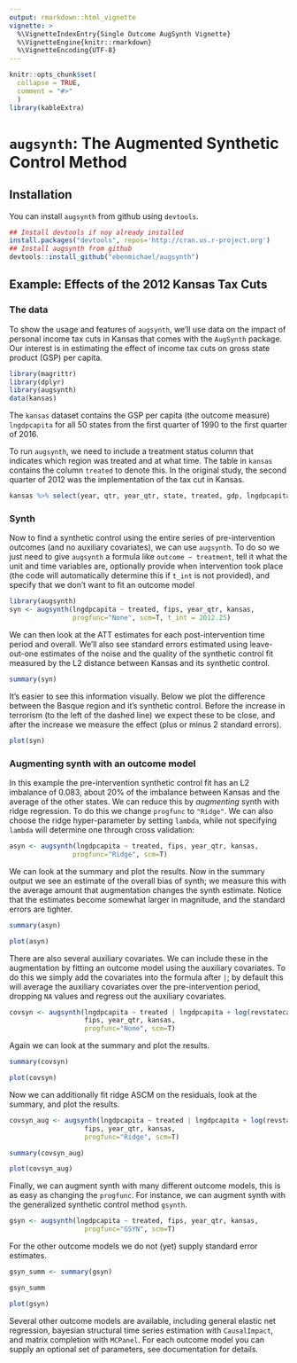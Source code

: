```yaml
---
output: rmarkdown::html_vignette
vignette: >
  %\VignetteIndexEntry{Single Outcome AugSynth Vignette}
  %\VignetteEngine{knitr::rmarkdown}
  %\VignetteEncoding{UTF-8}
---
```


```r
knitr::opts_chunk$set(
  collapse = TRUE,
  comment = "#>"
  )
library(kableExtra)
```

# `augsynth`: The Augmented Synthetic Control Method


## Installation

You can install `augsynth` from github using `devtools`.

```r
## Install devtools if noy already installed
install.packages("devtools", repos='http://cran.us.r-project.org')
## Install augsynth from github
devtools::install_github("ebenmichael/augsynth")
```

## Example: Effects of the 2012 Kansas Tax Cuts 

### The data
To show the usage and features of `augsynth`, we'll use data on the impact of personal income tax cuts in Kansas that comes with the `AugSynth` package. Our interest is in estimating the effect of income tax cuts on gross state product (GSP) per capita.

```r
library(magrittr)
library(dplyr)
library(augsynth)
data(kansas)
```

The `kansas` dataset contains the GSP per capita (the outcome measure) `lngdpcapita` for all 50 states from the first quarter of 1990 to the first quarter of 2016.

To run `augsynth`, we need to include a treatment status column that indicates which region was treated and at what time. The table in `kansas` contains the column `treated` to denote this. In the original study, the second quarter of 2012 was the implementation of the tax cut in Kansas.

```r
kansas %>% select(year, qtr, year_qtr, state, treated, gdp, lngdpcapita) %>% filter(state == "Kansas" & year_qtr >= 2012 & year_qtr < 2013) 
```


### Synth
Now to find a synthetic control using the entire series of pre-intervention outcomes (and no auxiliary covariates), we can use `augsynth`. To do so we just need to give `augsynth` a formula like `outcome ~ treatment`, tell it what the unit and time variables are, optionally provide when intervention took place (the code will automatically determine this if `t_int` is not provided), and specify that we don't want to fit an outcome model

```r
library(augsynth)
syn <- augsynth(lngdpcapita ~ treated, fips, year_qtr, kansas,
                progfunc="None", scm=T, t_int = 2012.25)
```

We can then look at the ATT estimates for each post-intervention time period and overall. We'll also see standard errors estimated using leave-out-one estimates of the noise and the quality of the synthetic control fit measured by the L2 distance between Kansas and its synthetic control.

```r
summary(syn)
```

It's easier to see this information visually. Below we plot the difference between the Basque region and it's synthetic control. Before the increase in terrorism (to the left of the dashed line) we expect these to be close, and after the increase we measure the effect (plus or minus 2 standard errors).

```r
plot(syn)
```

### Augmenting synth with an outcome model
In this example the pre-intervention synthetic control fit has an L2 imbalance of 0.083, about 20% of the imbalance between Kansas and the average of the other states. We can reduce this by _augmenting_ synth with ridge regression. To do this we change `progfunc` to `"Ridge"`. We can also choose the ridge hyper-parameter by setting `lambda`, while not specifying `lambda` will determine one through cross validation:
```r
asyn <- augsynth(lngdpcapita ~ treated, fips, year_qtr, kansas,
                progfunc="Ridge", scm=T)
```

We can look at the summary and plot the results. Now in the summary output we see an estimate of the overall bias of synth; we measure this with the average amount that augmentation changes the synth estimate. Notice that the estimates become somewhat larger in magnitude, and the standard errors are tighter.
```r
summary(asyn)
```

```r
plot(asyn)
```

There are also several auxiliary covariates. We can include these in the augmentation by fitting an outcome model using the auxiliary covariates. To do this we simply add the covariates into the formula after `|`; by default this will average the auxiliary covariates over the pre-intervention period, dropping `NA` values and regress out the auxiliary covariates.

```r
covsyn <- augsynth(lngdpcapita ~ treated | lngdpcapita + log(revstatecapita) + log(revlocalcapita) + log(avgwklywagecapita)+ estabscapita + emplvlcapita,
                   fips, year_qtr, kansas,
                   progfunc="None", scm=T)

```

Again we can look at the summary and plot the results.
```r
summary(covsyn)
```

```r
plot(covsyn)
```

Now we can additionally fit ridge ASCM on the residuals, look at the summary, and plot the results.
```r
covsyn_aug <- augsynth(lngdpcapita ~ treated | lngdpcapita + log(revstatecapita) + log(revlocalcapita) + log(avgwklywagecapita)+ estabscapita + emplvlcapita,
                   fips, year_qtr, kansas,
                   progfunc="Ridge", scm=T)
```

```r
summary(covsyn_aug)
```


```r
plot(covsyn_aug)
```


Finally, we can augment synth with many different outcome models, this is as easy as changing the `progfunc`. For instance, we can augment synth with the generalized synthetic control method `gsynth`.

```r
gsyn <- augsynth(lngdpcapita ~ treated, fips, year_qtr, kansas,
                   progfunc="GSYN", scm=T)
```

For the other outcome models we do not (yet) supply standard error estimates.
```r
gsyn_summ <- summary(gsyn)
```
```r
gsyn_summ
```

```r
plot(gsyn)
```

Several other outcome models are available, including general elastic net regression, bayesian structural time series estimation with `CausalImpact`, and matrix completion with `MCPanel`. For each outcome model you can supply an optional set of parameters, see documentation for details.



